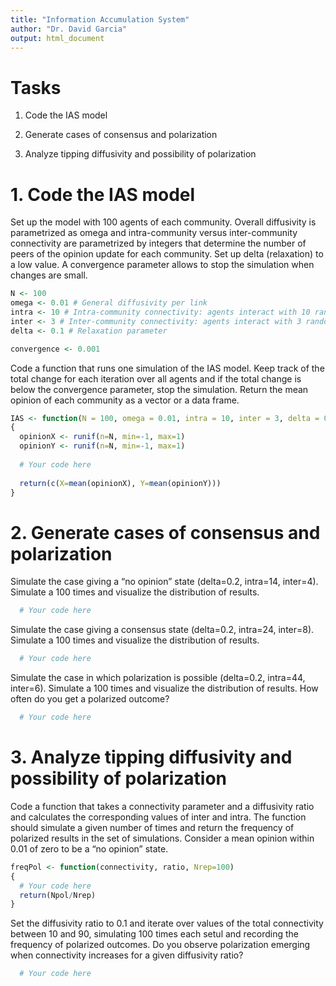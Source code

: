 ```yaml
---
title: "Information Accumulation System"
author: "Dr. David Garcia"
output: html_document
---
```


# Tasks

1. Code the IAS model

2. Generate cases of consensus and polarization

3. Analyze tipping diffusivity and possibility of polarization


# 1. Code the IAS model

Set up the model with 100 agents of each community. Overall diffusivity is parametrized as omega and intra-community versus inter-community connectivity are parametrized by integers that determine the number of peers of the opinion update for each community. Set up delta (relaxation) to a low value. A convergence parameter allows to stop the simulation when changes are small.

```r
N <- 100
omega <- 0.01 # General diffusivity per link
intra <- 10 # Intra-community connectivity: agents interact with 10 random agents of their same community
inter <- 3 # Inter-community connectivity: agents interact with 3 random agents of the other community
delta <- 0.1 # Relaxation parameter

convergence <- 0.001
```

Code a function that runs one simulation of the IAS model. Keep track of the total change for each iteration over all agents and if the total change is below the convergence parameter, stop the simulation. Return the mean opinion of each community as a vector or a data frame.

```r
IAS <- function(N = 100, omega = 0.01, intra = 10, inter = 3, delta = 0.1, convergence = 0.001)
{
  opinionX <- runif(n=N, min=-1, max=1) 
  opinionY <- runif(n=N, min=-1, max=1) 
  
  # Your code here
  
  return(c(X=mean(opinionX), Y=mean(opinionY)))
}

```


# 2. Generate cases of consensus and polarization

Simulate the case giving a "no opinion" state (delta=0.2, intra=14, inter=4). Simulate a 100 times and visualize the distribution of results.

```r
  # Your code here
```

Simulate the case giving a consensus state (delta=0.2, intra=24, inter=8). Simulate a 100 times and visualize the distribution of results.

```r
  # Your code here
```


Simulate the case in which polarization is possible (delta=0.2, intra=44, inter=6). Simulate a 100 times and visualize the distribution of results. How often do you get a polarized outcome?

```r
  # Your code here
```


# 3. Analyze tipping diffusivity and possibility of polarization

Code a function that takes a connectivity parameter and a diffusivity ratio and calculates the corresponding values of inter and intra. The function should simulate a given number of times and return the frequency of polarized results in the set of simulations. Consider a mean opinion within 0.01 of zero to be a "no opinion" state.

```r
freqPol <- function(connectivity, ratio, Nrep=100)
{
  # Your code here
  return(Npol/Nrep)
}
```


Set the diffusivity ratio to 0.1 and iterate over values of the total connectivity between 10 and 90, simulating 100 times each setul and recording the frequency of polarized outcomes. Do you observe polarization emerging when connectivity increases for a given diffusivity ratio?

```r
  # Your code here
```




